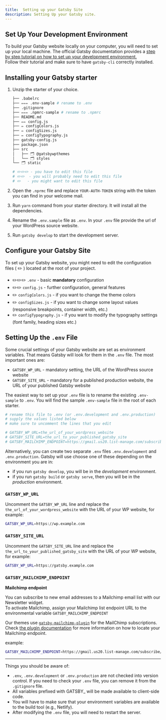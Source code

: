 ```yaml
---
title:  Setting up your Gatsby Site
description: Setting Up your Gatsby site.
---
```


## Set Up Your Development Environment

To build your Gatsby website locally on your computer, you will need to set up your local machine. The official Gatsby documentation provides a <a href="https://www.gatsbyjs.org/tutorial/part-zero/" target="_blank" rel="noopener noreferrer">step by step tutorial on how to set up your development environment.</a>  
Follow their tutorial and make sure to have `gatsby-cli` correctly installed.

## Installing your Gatsby starter

1. Unzip the starter of your choice.

   ```bash title=Starter&nbsp;structure copy=false
   ├── .babelrc
   ├── ✏️✏️✏️ .env-sample # rename to .env
   ├── .gitignore
   ├── ✏️✏️✏️ .npmrc-sample # rename to .npmrc
   ├── README.md
   ├── ✏️✏️ config.js
   ├── ✏️ configColors.js
   ├── ✏️ configSizes.js
   ├── ✏️ configTypography.js
   ├── gatsby-config.js
   ├── package.json
   ├── src
   │   ├── 🗂 @gatsbywpthemes
   │   └── 🗂 styles
   └── 🗂 static

   # ✏️✏️✏️ - you have to edit this file
   # ✏️✏️  - you will probably need to edit this file
   # ✏️   - you might want to edit this file
   ```

2. Open the `.nprmc` file and replace `YOUR-AUTH-TOKEN` string with the token you can find in your welcome mail.
3. Run `yarn` command from your starter directory. It will install all the dependencies.
4. Rename the `.env.sample` file as `.env`. In your `.env` file provide the url of your WordPress source website.
5. Run `gatsby develop` to start the development server.

## Configure your Gatsby Site

To set up your Gatsby website, you might need to edit the configuration files ( ✏️ ) located at the root of your project.

- ✏️✏️✏️ `.env` - basic **mandatory** configuration
- ✏️✏️ `config.js` - further configuration, general features
- ✏️ `configColors.js` - if you want to change the theme colors
- ✏️ `configSizes.js` - if you want to change some layout values (responsive breakpoints, container width, etc.)
- ✏️ `configTypography.js` - if you want to modify the typography settings (font family, heading sizes etc.)

## Setting Up the `.env` File

Some crucial settings of your Gatsby website are set as environment variables. That means Gatsby will look for them in the `.env` file. The most important ones are:

- `GATSBY_WP_URL` - mandatory setting, the URL of the WordPress source website
- `GATSBY_SITE_URL` - mandatory for a published production website, the URL of your published Gatsby website

The easiest way to set up your `.env` file is to rename the existing `.env-sample` to `.env`. You will find the sample `.env-sample` file in the root of each starter.

```sh title=.env-sample
# rename this file to .env (or .env.development and .env.production)
# supply the values listed below
# make sure to uncomment the lines that you edit

# GATSBY_WP_URL=the_url_of_your_wordpress_website
# GATSBY_SITE_URL=the_url_to_your_published_gatsby_site
# GATSBY_MAILCHIMP_ENDPOINT=https://gmail.us20.list-manage.com/subscribe/post?u={your_value}&amp;id={your_id}
```

Alternatively, you can create two separate `.env` files `.env.development` and `.env.production`. Gatsby will use choose one of these depending on the environment you are in:

- if you run `gatsby develop`, you will be in the _development_ environment.
- if you run `gatsby build` or `gatsby serve`, then you will be in the _production_ environment.

### `GATSBY_WP_URL`

Uncomment the `GATSBY_WP_URL` line and replace the `the_url_of_your_wordpress_website` with the URL of your WP website, for example:

```sh title=.env
GATSBY_WP_URL=https://wp.example.com
```

### `GATSBY_SITE_URL`

Uncomment the `GATSBY_SITE_URL` line and replace the `the_url_to_your_published_gatsby_site` with the URL of your WP website, for example:

```sh title=.env
GATSBY_WP_URL=https://gatsby.example.com
```

### `GATSBY_MAILCHIMP_ENDPOINT`

**Mailchimp endpoint** <a name="mailchimp"></a>

You can subscribe to new email addresses to a Mailchimp email list with our Newsletter widget.  
To activate Mailchimp, assign your Mailchimp list endpoint URL to the environmental variable `GATSBY_MAILCHIMP_ENDPOINT`

Our themes use [`gatsby-mailchimp-plugin`](https://www.gatsbyjs.org/packages/gatsby-plugin-mailchimp) for the MailChimp subscriptions.
Check [the plugin documentation](https://www.gatsbyjs.org/packages/gatsby-plugin-mailchimp/#mailchimp-endpoint) for more information on how to locate your Mailchimp endpoint.

example:

```sh title=.env
GATSBY_MAILCHIMP_ENDPOINT=https://gmail.us20.list-manage.com/subscribe/post?u=xxxyyyzzz&amp;id=xxyyzz
```

---

Things you should be aware of:

- `.env`, `.env.development` or `.env.production` are not checked into version control. If you need to check your `.env` file, you can remove it from the `.gitignore` file.
- All variables prefixed with GATSBY\_ will be made available to client-side code.
- You will have to make sure that your environment variables are available to the build tool (e.g., Netlify).
- After modifying the `.env` file, you will need to restart the server.
